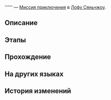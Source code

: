 {{Дополнить|Диалоги.}}
{{Миссия Инфобокс
|id              = 4040174
|Название        = 
|Изображение     = Миссия Освоения .png
|Тип             = Миссия приключения
|События         = 
|Глава           = 
|Условия         = Завершите миссию {{cx}}<!--Hidden Mission ID 4040173--> и дождитесь ежедневного [[Обновление сервера|обновления сервера]]
|Персонажи       = Первопроходец
|СтартЛокация    = Обитель божественного предвидения
|Мир             = Лофу Сяньчжоу
|Локации         = Обитель божественного предвидения
|Предыдущая      = 
|Следующая       = 
|Награды         = 
}}
'''''' — [[Миссия приключения]] в [[Лофу Сяньчжоу]].

==Описание==
{{Описание|<!--официальное описание из Перекрёстка судеб-->}}

==Этапы==


==Прохождение==
{{Дополнить}}


{{Диалог Конец}}

==На других языках==
{{На других языках
|en   = 
|zhs  = 
|zht  = 
|ja   = 
|ko   = 
|es   = 
|fr   = 
|ru   = 
|th   = 
|vi   = 
|de   = 
|id   = 
|pt   = 
}}

==История изменений==
{{История изменений|2.7}}
